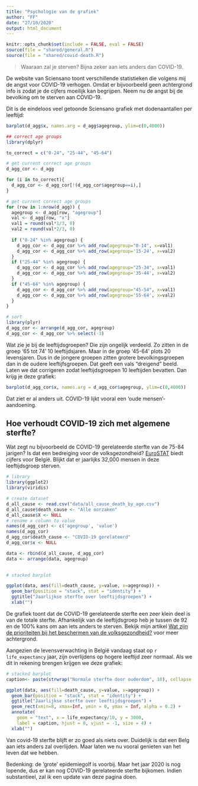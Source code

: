 ```yaml
---
title: "Psychologie van de grafiek"
author: "FF"
date: "27/10/2020"
output: html_document
---
```


```r
knitr::opts_chunk$set(include = FALSE, eval = FALSE)
source(file = "shared/general.R")
source(file = "shared/covid-death.R")
```


> Waaraan zal je sterven? Bijna zeker aan iets anders dan COVID-19.

De website van Sciensano toont verschillende statistieken die volgens mij de angst voor COVID-19 verhogen. Omdat er bijvoorbeeld geen achtergrond info is zodat je de cijfers moeilijk kan begrijpen. Neem nu de angst bij de bevolking om te sterven aan COVID-19. 

Dit is de eindeloos veel getoonde Sciensano grafiek met dodenaantallen per leeftijd:

```r
barplot(d_agg$x, names.arg = d_agg$agegroup, ylim=c(0,4000))
```

```r
## correct age groups
library(dplyr)

to_correct = c("0-24", "25-44", "45-64")

# get current correct age groups 
d_agg_cor <- d_agg

for (i in to_correct){
  d_agg_cor <- d_agg_cor[!(d_agg_cor$agegroup==i),]  
}

# get current correct age groups 
for (row in 1:nrow(d_agg)) {
  agegroup <- d_agg[row, "agegroup"]
  val <- d_agg[row, "x"]
  val1 = round(val*1/3, 0)
  val2 = round(val*2/3, 0)
  
  if ("0-24" %in% agegroup) {
    d_agg_cor <- d_agg_cor %>% add_row(agegroup="0-14", x=val1)
    d_agg_cor <- d_agg_cor %>% add_row(agegroup='15-24', x=val2)
  }
  if ("25-44" %in% agegroup) {
    d_agg_cor <- d_agg_cor %>% add_row(agegroup="25-34", x=val1)
    d_agg_cor <- d_agg_cor %>% add_row(agegroup='35-44', x=val2)
  }
  if ("45-64" %in% agegroup) {
    d_agg_cor <- d_agg_cor %>% add_row(agegroup="45-54", x=val1)
    d_agg_cor <- d_agg_cor %>% add_row(agegroup='55-64', x=val2)
  }
}

# sort
library(plyr)
d_agg_cor <- arrange(d_agg_cor, agegroup)
d_agg_cor <- d_agg_cor %>% select(-3)

```

Wat zie je bij de leeftijdsgroepen? Die zijn ongelijk verdeeld. Zo zitten in de groep '65 tot 74' 10 leeftijdsjaren. Maar in de groep '45-64' plots 20 levensjaren. Dus in de jongere groepen zitten grotere bevolkingsgroepen dan in de oudere leeftijfsgroepen. Dat geeft een vals "dreigend" beeld. Laten we dat corrigeren zodat leeftijdsgroepen 10 leeftijden bevatten. Dan krijg je deze grafiek:


```r
barplot(d_agg_cor$x, names.arg = d_agg_cor$agegroup, ylim=c(0,4000))
```

Dat ziet er al anders uit. COVID-19 lijkt vooral een 'oude mensen'-aandoening. 

## Hoe verhoudt COVID-19 zich met algemene sterfte?

Wat zegt nu bijvoorbeeld de COVID-19 gerelateerde sterfte van de 75-84 jarigen? Is dat een bedreiging voor de volksgezondheid? [EuroSTAT](https://appsso.eurostat.ec.europa.eu/nui/show.do?dataset=hlth_cd_aro&lang=en) biedt cijfers voor België. Blijkt dat er jaarlijks 32,000 mensen in deze leeftijdsgroep sterven.  


```r
# library
library(ggplot2)
library(viridis)

# create dataset
d_all_cause <- read.csv("data/all_cause_death_by_age.csv")
d_all_cause$death_cause <- "Alle oorzaken"
d_all_cause$X <- NULL
# rename x column to value
names(d_agg_cor) <- c('agegroup', 'value')
names(d_agg_cor)
d_agg_cor$death_cause <- "COVID-19 gerelateerd"
d_agg_cor$x <- NULL

data <- rbind(d_all_cause, d_agg_cor)
data <- arrange(data, agegroup)
  
```

```r
# stacked barplot

ggplot(data, aes(fill=death_cause, y=value, x=agegroup)) +
  geom_bar(position = "stack", stat = "identity") +
  ggtitle("Jaarlijkse sterfte over leeftijdsgroepen") +
  xlab("")
```


De grafiek toont dat de COVID-19 gerelateerde sterfte een zeer klein deel is van de totale sterfte. Afhankelijk van de leeftijdsgroep heb je tussen de 92 en de 100% kans om aan iets anders te sterven. Bekijk mijn artikel [Wat zijn de prioriteiten bij het beschermen van de volksgezondheid?](post-5-prioriteiten-volksgezondheid.html) voor meer achtergrond. 

Aangezien de levensverwachting in België vandaag staat op ```r life_expectancy``` jaar, zijn overlijdens op hogere leeftijd zeer normaal. Als we dit in rekening brengen krijgen we deze grafiek:

```r
# stacked barplot
caption<- paste(strwrap("Normale sterfte door ouderdom", 10), collapse = "\n")

ggplot(data, aes(fill=death_cause, y=value, x=agegroup)) +
  geom_bar(position = "stack", stat = "identity") +
  ggtitle("Jaarlijkse sterfte over leeftijdsgroepen") +
  geom_rect(xmin=8, xmax=Inf, ymin = 0, ymax = Inf, alpha = 0.2) +
  annotate(
    geom = "text", x = life_expectancy/10, y = 3000, 
    label = caption, hjust = 0, vjust = -1, size = 4) + 
  xlab("")
```

Van covid-19 sterfte blijft er zo goed als niets over. Duidelijk is dat een Belg aan iets anders zal overlijden. Maar laten we nu vooral genieten van het leven dat we hebben.

Bedenking: de 'grote' epidemiegolf is voorbij. Maar het jaar 2020 is nog lopende, dus er kan nog COVID-19 gerelateerde sterfte bijkomen. Indien substantieel, zal ik een update van deze pagina doen.
